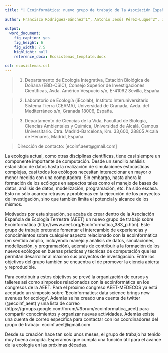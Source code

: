 ```yaml
---
title: "| Ecoinformática: nuevo grupo de trabajo de la Asociación Española de Ecología Terrestre \n| Ecoinformatics: new working group within the Spanish Terrestrial Ecology Association\n"
  
author: Francisco Rodríguez-Sánchez^1^, Antonio Jesús Pérez-Luque^2^, Ignasi Bartomeus^1^, Sara Varela^3^
  
output:
  word_document:
    fig_caption: yes
    fig_height: 6
    fig_width: 7.5
    highlight: null
    reference_docx: Ecosistemas_template.docx
    
csl: ecosistemas.csl
---
```



> (1) Departamento de Ecología Integrativa, Estación Biológica de Doñana (EBD-CSIC), Consejo Superior de Investigaciones Científicas, Avda. Américo Vespucio s/n, E-41092 Sevilla, España.

> (2) Laboratorio de Ecología (iEcolab), Instituto Interuniversitario Sistema Tierra (CEAMA), Universidad de Granada, Avda. del Mediterráneo s/n, Granada 18006, España.

> (3) Departamento de Ciencias de la Vida, Facultad de Biología, Ciencias Ambientales y Química, Universidad de Alcalá, Campus Universitario. Ctra. Madrid-Barcelona, Km. 33,600, 28805 Alcalá de Henares, Madrid, España.

> Dirección de contacto: [ecoinf.aeet@gmail.com]


La ecología actual, como otras disciplinas científicas, tiene casi siempre un componente importante de computación. Desde un sencillo análisis estadístico de datos hasta la realización de simulaciones estocásticas complejas, casi todos los ecólogos necesitan interaccionar en mayor o menor medida con una computadora. Sin embargo, hasta ahora la formación de los ecólogos en aspectos tales como el manejo de bases de datos, análisis de datos, modelización, programación, etc. ha sido escasa. Esto no sólo acarrea retrasos y problemas en la ejecución de los proyectos de investigación, sino que también limita el potencial y alcance de los mismos. 

Motivados por esta situación, se acaba de crear dentro de la Asociación Española de Ecología Terrestre (AEET) un nuevo grupo de trabajo sobre Ecoinformática (http://www.aeet.org/EcoInformatica_383_p.htm). Este grupo de trabajo pretende fomentar el intercambio de experiencias y conocimientos sobre cualquier aspecto relacionado con la ecoinformática (en sentido amplio, incluyendo manejo y análisis de datos, simulaciones, modelización, y programación), además de contribuir a la formación de los nuevos ecólogos en buenas prácticas y técnicas de computación que les permitan desarrollar al máximo sus proyectos de investigación. Entre los objetivos del grupo también se encuentra el de promover la ciencia abierta y reproducible. 

Para contribuir a estos objetivos se prevé la organización de cursos y talleres así como simposios relacionados con la ecoinformática en los congresos de la AEET. Para el próximo congreso AEET-MEDECOS ya está aceptado un simposio sobre 'Ecoinformatics: data science brings new avenues for ecology'. Además se ha creado una cuenta de twitter (@ecoinf_aeet) y una lista de correo (https://groups.google.com/forum/#!forum/ecoinformatica_aeet) para compartir conocimientos y organizar nuevas actividades. Además existe una cuenta de correo específica para contactar con los coordinadores del grupo de trabajo: ecoinf.aeet@gmail.com

Desde su creación hace tan solo unos meses, el grupo de trabajo ha tenido muy buena acogida. Esperamos que cumpla una función útil para el avance de la ecología en las próximas décadas.













